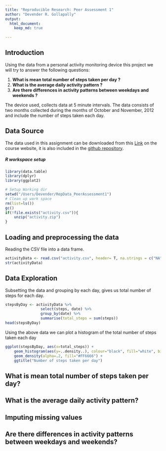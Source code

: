 ```yaml
---
title: "Reproducible Research: Peer Assessment 1"
author: "Devender R. Gollapally"
output: 
  html_document:
    keep_md: true
    
---
```


## Introduction

Using the data from a personal activity monitoring device this project we will try to answer the following questions:

1. **What is mean total number of steps taken per day ?**
2. **What is the average daily activity pattern ?**
3. **Are there differences in activity patterns between weekdays and weekends ?**

The device used, collects data at 5 minute intervals. The data consists of two months collected during the months of October and November, 2012 and include the number of steps taken each day.

## Data Source

The data used in this assignment can be downloaded from this [Link](https://d396qusza40orc.cloudfront.net/repdata%2Fdata%2Factivity.zip) on the course website, it is also included in the [github repository](https://github.com/devender/RepData_PeerAssessment1).

##### R workspace setup
```r
library(data.table)
library(dplyr)
library(ggplot2)

# Setup Working dir
setwd("/Users/Devender/RepData_PeerAssessment1")
# Clean up work space
rm(list=ls())
gc()
if(!file.exists("activity.csv")){
    unzip("activity.zip")
}
```

## Loading and preprocessing the data
Reading the CSV file into a data frame.
```r
activityData <- read.csv("activity.csv", header= T, na.strings = c("NA"))
str(activityData)
```

## Data Exploration

Subsetting the data and grouping by each day, gives us total number of steps for each day.
```r
stepsByDay <- activityData %>% 
                select(steps, date) %>% 
                group_by(date) %>% 
                summarise(total_steps = sum(steps))
head(stepsByDay)
```
Using the above data we can plot a histogram of the total number of steps taken each day

```r
ggplot(stepsByDay, aes(x=total_steps)) + 
    geom_histogram(aes(y=..density..), colour="black", fill="white", bins=30)+
    geom_density(alpha=.2, fill="#FF6666") +
    ggtitle("Number of steps taken per day")
```
####


## What is mean total number of steps taken per day?


## What is the average daily activity pattern?



## Imputing missing values



## Are there differences in activity patterns between weekdays and weekends?
